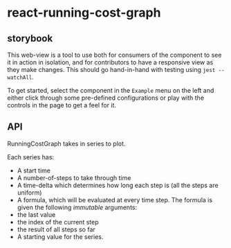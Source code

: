 
<Meta title="react-running-cost-graph" />

# react-running-cost-graph

## storybook

This web-view is a tool to use both for consumers of the component to see it in action in isolation, and for
contributors to have a responsive view as they make changes. This should go hand-in-hand with testing
using `jest --watchAll`.

To get started, select the component in the `Example` menu on the left and either click through some pre-defined configurations
or play with the controls in the page to get a feel for it.

## API

RunningCostGraph takes in series to plot. 

Each series has:

 - A start time 
 - A number-of-steps to take through time
 - A time-delta which determines how long each step is (all the steps are uniform)
 - A formula, which will be evaluated at every time step. The formula is given the following *immutable* arguments:
  - the last value
  - the index of the current step
  - the result of all steps so far
 - A starting value for the series.